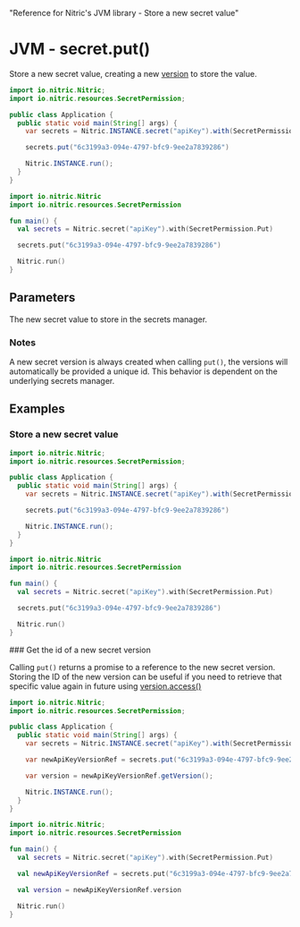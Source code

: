   "Reference for Nitric's JVM library - Store a new secret value"

# JVM - secret.put()

Store a new secret value, creating a new [version](./secret-version) to store the value.

<CodeGroup>

```java
import io.nitric.Nitric;
import io.nitric.resources.SecretPermission;

public class Application {
  public static void main(String[] args) {
    var secrets = Nitric.INSTANCE.secret("apiKey").with(SecretPermission.Put);

    secrets.put("6c3199a3-094e-4797-bfc9-9ee2a7839286")

    Nitric.INSTANCE.run();
  }
}
```

```kotlin
import io.nitric.Nitric
import io.nitric.resources.SecretPermission

fun main() {
  val secrets = Nitric.secret("apiKey").with(SecretPermission.Put)

  secrets.put("6c3199a3-094e-4797-bfc9-9ee2a7839286")

  Nitric.run()
}
```

</CodeGroup>

## Parameters

<Properties>
  <Property name="secret" required type="String or []byte">
    The new secret value to store in the secrets manager.
  </Property>
</Properties>

### Notes

A new secret version is always created when calling `put()`, the versions will automatically be provided a unique id. This behavior is dependent on the underlying secrets manager.

## Examples

### Store a new secret value

<CodeGroup>

```java
import io.nitric.Nitric;
import io.nitric.resources.SecretPermission;

public class Application {
  public static void main(String[] args) {
    var secrets = Nitric.INSTANCE.secret("apiKey").with(SecretPermission.Put);

    secrets.put("6c3199a3-094e-4797-bfc9-9ee2a7839286")

    Nitric.INSTANCE.run();
  }
}
```

```kotlin
import io.nitric.Nitric
import io.nitric.resources.SecretPermission

fun main() {
  val secrets = Nitric.secret("apiKey").with(SecretPermission.Put)

  secrets.put("6c3199a3-094e-4797-bfc9-9ee2a7839286")

  Nitric.run()
}
```

</CodeGroup>
### Get the id of a new secret version

Calling `put()` returns a promise to a reference to the new secret version. Storing the ID of the new version can be useful if you need to retrieve that specific value again in future using [version.access()](./secret-version-access)

<CodeGroup>

```java
import io.nitric.Nitric;
import io.nitric.resources.SecretPermission;

public class Application {
  public static void main(String[] args) {
    var secrets = Nitric.INSTANCE.secret("apiKey").with(SecretPermission.Put);

    var newApiKeyVersionRef = secrets.put("6c3199a3-094e-4797-bfc9-9ee2a7839286");

    var version = newApiKeyVersionRef.getVersion();

    Nitric.INSTANCE.run();
  }
}
```

```kotlin
import io.nitric.Nitric;
import io.nitric.resources.SecretPermission

fun main() {
  val secrets = Nitric.secret("apiKey").with(SecretPermission.Put)

  val newApiKeyVersionRef = secrets.put("6c3199a3-094e-4797-bfc9-9ee2a7839286")

  val version = newApiKeyVersionRef.version

  Nitric.run()
}
```

</CodeGroup>
